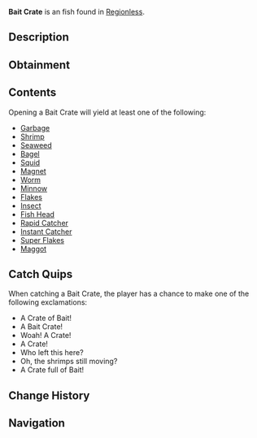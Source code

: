 {{FishInfobox
|image          = Bait Crate.png
|rarity         = Uncommon
|sea            = First Sea
|location       = [[Regionless]]
|sublocation    = 
|sources        = Fishing Rod
|radar_location = 
|xp             = 40
|weather        = 
|time           = 
|season         = 
|bait           = Magnet
|base_weight    = 8
|base_value     = 75
|weight_range   = 0
|base_chance    = 15
|base_resil     = 120
}}
'''Bait Crate''' is an {{Rarity|Uncommon}} fish found in [[Regionless]].

== Description ==
{{Description|A wooden crate with fabric over top to preserve the bait inside. Seemingly lost from a fishing boat of some kind. The bait is still alive and fresh. Therefore, finders keepers?- Opening it might give you an array of common and rare baits!|Bestiary Entry}}

== Obtainment ==
{{Description|Fallen off of a fishing boat.|Bestiary Hint}}
{{Fish Availability|
Ancient Archives
Ancient Isle/Algae Hunt
Ancient Isle/Surrounding Ocean
Apex Fish Hunt/Mosslurker
Atlantis/Ancient Kraken Hunt
Atlantis/Ethereal Abyss
Atlantis/Kraken Hunt
Atlantis/Kraken Pool
Atlantis/Poseidon Temple
Atlantis/Sunken Depths
Atlantis/Surrounding Ocean
Atlantis/Zeus's Rod Room
Cryogenic Canal
FischFright/Frightful Pool
Forsaken Shores/Algae Hunt
Forsaken Shores/Coral Reef
Forsaken Shores/Freshwater Pond
Forsaken Shores/Surrounding Ocean
Frigid Cavern
Glacial Grotto
Golden Tide
Grand Reef
LEGO Pool/Studolodon Hunt
Lovestorm/Normal
Lovestorm/Supercharged
Lucky Event/Blarney McBreeze
Lucky Event/O'Mango Goldgrin
Lucky Event/Plumrick O'Luck
Lucky Event/Rowdy McCharm
Lucky Event/Sunny O'Coin
Megalodon Hunt/Eclipse and Weekend
Megalodon Hunt/Normal
Moosewood/Docks
Moosewood/Seaweed and Mini-Island
Moosewood/Surrounding Ocean
Mushgrove Swamp
Mushgrove Swamp/Algae Hunt
Narwhal Hunt/Beluga/First Sea
Narwhal Hunt/Magician Narwhal/First Sea
Narwhal Hunt/Narwhal/First Sea
Northern Summit/Surrounding Ocean
Ocean
Ocean/Deep Ocean
Ocean/Harvesters Spike
Ocean/Strange Whirlpool
Ocean/The Arch
Orca Migration/Ancient
Orca Migration/Normal
Overgrowth Caves
Snowcap Island/Algae Hunt
Snowcap Island/Surrounding Ocean
Sunstone Island/Crate Cave
Vertigo/Vertigos Dip
Whale Migration/Moby
Whale Migration/Normal
|top_rods      = 
Magnet Rod\367887.04\370943.05;
Krampus's Rod\279427.51\210123.43;
Training Rod\279048.37\289478.26;
Magma Rod\271624.07\204255.41;
Plastic Rod\249051.22\186771.75;
Flimsy Rod\246978.13\370006.05;
Leviathan's Fang Rod\200800.15\320864.32;
Astralhook Rod\179464.41\298304.95;
No-Life Rod\191349.51\295080.7;
Trident Rod\193761.92\243673;
Free Spirit Rod\192986.97\242698.44;
Challenger's Rod\182218.36\281092.77;
Zeus Rod\181528.51\263115.24;
Verdant Shear Rod\180504.13\261934.36;
Blazebringer Rod\179024.98\250548.65;
Seraphic Rod\178723.07\287341.58;
Rod Of The Depths\177687.07\259297.03;
Rod Of The Forgotten Fang\177499.52\281924.65;
Ethereal Prism Rod\176788.75\291341.42;
Rod Of The Exalted One\174472.81\263250.52;
Volcanic Rod\173988.1\208256.55;
Depthseeker Rod\172954.99\236373.18;
Avalanche Rod\170848.36\214847.09;
Steady Rod\59783.76\69721.81
|recommended   = Magnet Rod
}}

== Contents ==
Opening a Bait Crate will yield at least one of the following:
* [[Bait#Garbage|Garbage]]
* [[Bait#Shrimp|Shrimp]]
* [[Bait#Seaweed|Seaweed]]
* [[Bait#Bagel|Bagel]]
* [[Bait#Squid|Squid]]
* [[Bait#Magnet|Magnet]]
* [[Bait#Worm|Worm]]
* [[Bait#Minnow|Minnow]]
* [[Bait#Flakes|Flakes]]
* [[Bait#Insect|Insect]]
* [[Bait#Fish Head|Fish Head]]
* [[Bait#Rapid Catcher|Rapid Catcher]]
* [[Bait#Instant Catcher|Instant Catcher]]
* [[Bait#Super Flakes|Super Flakes]]
* [[Bait#Maggot|Maggot]]

== Catch Quips ==
When catching a Bait Crate, the player has a chance to make one of the following exclamations:
* A Crate of Bait!
* A Bait Crate!
* Woah! A Crate!
* A Crate!
* Who left this here?
* Oh, the shrimps still moving?
* A Crate full of Bait!

== Change History ==
{{Change History|{{subst:Current Version}}}}

== Navigation ==
{{Fish Navbox|Regionless}}